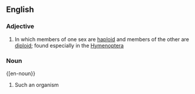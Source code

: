 ==English==

===Adjective===
{{en-adj|-}}

#{{biology|of a species}} In which members of one sex are [[haploid]] and members of the other are [[diploid]]; found especially in the [[Hymenoptera]]

===Noun===
{[en-noun}}

# Such an organism